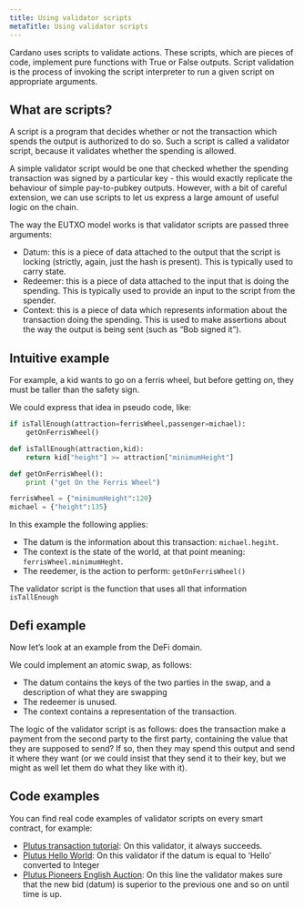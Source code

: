 ```yaml
---
title: Using validator scripts
metaTitle: Using validator scripts
---
```


Cardano uses scripts to validate actions. These scripts, which are pieces of code, implement pure functions with True or False outputs. Script validation is the process of invoking the script interpreter to run a given script on appropriate arguments.

## What are scripts?
A script is a program that decides whether or not the transaction which spends the output is authorized to do so. Such a script is called a validator script, because it validates whether the spending is allowed.

A simple validator script would be one that checked whether the spending transaction was signed by a particular key - this would exactly replicate the behaviour of simple pay-to-pubkey outputs. However, with a bit of careful extension, we can use scripts to let us express a large amount of useful logic on the chain.

The way the EUTXO model works is that validator scripts are passed three arguments:
- Datum: this is a piece of data attached to the output that the script is locking (strictly, again, just the hash is present). This is typically used to carry state.
- Redeemer: this is a piece of data attached to the input that is doing the spending. This is typically used to provide an input to the script from the spender.
- Context: this is a piece of data which represents information about the transaction doing the spending. This is used to make assertions about the way the output is being sent (such as “Bob signed it”).

## Intuitive example
For example, a kid wants to go on a ferris wheel, but before getting on, they must be taller than the safety sign.

We could express that idea in pseudo code, like:

```python
if isTallEnough(attraction=ferrisWheel,passenger=michael):
    getOnFerrisWheel()

def isTallEnough(attraction,kid):
    return kid["height"] >= attraction["minimumHeight"]

def getOnFerrisWheel():
    print ("get On the Ferris Wheel")

ferrisWheel = {"minimumHeight":120}
michael = {"height":135}
```

In this example the following applies:
- The datum is the information about this transaction: `michael.hegiht`.
- The context is the state of the world, at that point meaning: `ferrisWheel.minimumHeght`.
- The reedemer, is the action to perform: `getOnFerrisWheel()`

The validator script is the function that uses all that information `isTallEnough`

## Defi example
Now let’s look at an example from the DeFi domain.

We could implement an atomic swap, as follows:
- The datum contains the keys of the two parties in the swap, and a description of what they are swapping
- The redeemer is unused.
- The context contains a representation of the transaction.

The logic of the validator script is as follows: does the transaction make a payment from the second party to the first party, containing the value that they are supposed to send? If so, then they may spend this output and send it where they want (or we could insist that they send it to their key, but we might as well let them do what they like with it).

## Code examples
You can find real code examples of validator scripts on every smart contract, for example:

- [Plutus transaction tutorial](https://github.com/input-output-hk/Alonzo-testnet/blob/main/Alonzo-tutorials/Plutus_transactions_tutorial.md#transaction-to-lock-funds): On this validator, it always succeeds.
- [Plutus Hello World](https://github.com/input-output-hk/Alonzo-testnet/blob/e27563ec0c0c3723376f4d12881cd003a7a7157f/resources/plutus-sources/plutus-helloworld/src/Cardano/PlutusExample/HelloWorld.hs#L47): On this validator if the datum is equal to ‘Hello’ converted to Integer
- [Plutus Pioneers English Auction](https://github.com/input-output-hk/plutus-pioneer-program/blob/024ebd367bf6c4003b482bfb4c6db7d745ec85aa/code/week01/src/Week01/EnglishAuction.hs#L103): On this line the validator makes sure that the new bid (datum) is superior to the previous one and so on until time is up.
